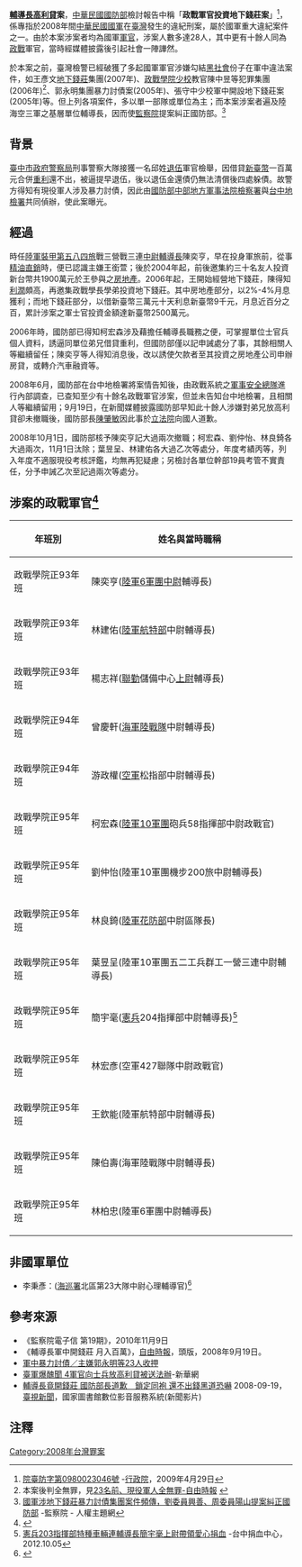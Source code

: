 '''[[輔導長|輔導長]][[高利貸|高利貸]]案'''，[[中華民國國防部|中華民國國防部]]檢討報告中稱「'''政戰軍官投資地下錢莊案'''」<ref>[http://www.cy.gov.tw/AP_Home/Upload/eDoc_t02_document/194/98%E5%9C%8B%E6%AD%A33(%E7%B5%90%E6%A1%88).docx 院臺防字第0980023046號] {{Wayback|url=http://www.cy.gov.tw/AP_Home/Upload/eDoc_t02_document/194/98%E5%9C%8B%E6%AD%A33(%E7%B5%90%E6%A1%88).docx |date=20160304204732 }}-[[行政院|行政院]]，2009年4月29日</ref>，係專指於2008年間[[中華民國國軍|中華民國國軍]]在[[臺灣|臺灣]]發生的違紀刑案，屬於國軍重大違紀案件之一。由於本案涉案者均為國軍[[軍官|軍官]]，涉案人數多達28人，其中更有十餘人同為[[中華民國政戰|政戰]]軍官，當時經媒體披露後引起社會一陣譁然。

於本案之前，臺灣檢警已經破獲了多起國軍軍官涉嫌勾結[[黑社會|黑社會]]份子在軍中違法案件，如王彥文[[地下錢莊|地下錢莊]]集團(2007年)、[[政戰學院|政戰學院]][[少校|少校]]教官陳中昱等犯罪集團(2006年)<ref>本案後判全無罪，見[http://www.libertytimes.com.tw/2010/new/may/27/today-so18.htm 23名前、現役軍人全無罪-自由時報] {{Wayback|url=http://www.libertytimes.com.tw/2010/new/may/27/today-so18.htm |date=20130926203526 }}</ref>、郭永明集團暴力討債案(2005年)、張守中少校軍中開設地下錢莊案(2005年)等。但上列各項案件，多以單一部隊或單位為主；而本案涉案者遍及陸海空三軍之基層單位輔導長，因而使[[監察院|監察院]]提案糾正國防部。<ref>[http://humanrights.cy.gov.tw/sp.asp?xdUrl=./di/message/message_1.pda.asp&msg_id=2496 國軍涉地下錢莊暴力討債集團案件頻傳，劉委員興善、周委員陽山提案糾正國防部] {{Wayback|url=http://humanrights.cy.gov.tw/sp.asp?xdUrl=.%2Fdi%2Fmessage%2Fmessage_1.pda.asp&msg_id=2496 |date=20190613222702 }}-監察院 - 人權主題網</ref>

==背景==
[[臺中市政府警察局|臺中市政府警察局]]刑事警察大隊接獲一名邱姓[[退伍|退伍]]軍官檢舉，因借貸[[新臺幣|新臺幣]]一百萬元合併[[重利|重利]]還不出，被逼提早退伍，後以退伍金還債仍無法清償後四處躲債。故警方得知有現役軍人涉及暴力討債，因此由[[國防部中部地方軍事法院檢察署|國防部中部地方軍事法院檢察署]]與[[台中地檢署|台中地檢署]]共同偵辦，使此案曝光。

==經過==
時任[[陸軍裝甲第五八四旅|陸軍裝甲第五八四旅]]戰三營戰三連[[中尉|中尉]][[輔導長|輔導長]]陳奕亨，早在投身軍旅前，從事[[精油|精油]][[直銷|直銷]]時，便已認識主嫌王銜萱；後於2004年起，前後邀集約三十名友人投資新台幣共1900萬元於王參與之[[房地產|房地產]]。2006年起，王開始經營地下錢莊，陳得知[[利潤|利潤]]頗高，再邀集政戰學長學弟投資地下錢莊。其中房地產部分，以2%-4%月息獲利；而地下錢莊部分，以借新臺幣三萬元十天利息新臺幣9千元，月息近百分之百，累計涉案之軍士官投資金額達新臺幣2500萬元。

2006年時，國防部已得知柯宏森涉及藉擔任輔導長職務之便，可掌握單位士官兵個人資料，誘逼同單位弟兄借貸重利，但國防部僅以記申誡處分了事，其餘相關人等繼續留任；陳奕亨等人得知消息後，改以誘使欠款者至其投資之房地產公司申辦房貸，或轉介汽車融資等。

2008年6月，國防部在台中地檢署將案情告知後，由政戰系統之[[國防部軍事安全總隊|軍事安全總隊]]進行內部調查，已查知至少有十餘名政戰軍官涉案，但並未告知台中地檢署，且相關人等繼續留用；9月19日，在新聞媒體披露國防部早知此十餘人涉嫌對弟兄放高利貸卻未撤職後，國防部長[[陳肇敏|陳肇敏]]因此事於[[立法院|立法院]]向國人道歉。

2008年10月1日，國防部核予陳奕亨記大過兩次撤職；柯宏森、劉仲怡、林良錡各大過兩次，11月1日汰除；葉昱呈、林建佑各大過乙次等處分，年度考績丙等，列入年度不適服現役考核評鑑，均無再犯疑慮；另檢討各單位幹部19員考管不實責任，分予申誡乙次至記過兩次等處分。

==涉案的政戰軍官<ref>{{Cite web |url=http://www.cy.gov.tw/ap_home/upload/files/epaper/201011/html/201011.htm |title=國軍三案 柏台提糾正 重振軍紀 |access-date=2013-09-23 |archive-date=2019-06-13 |archive-url=https://web.archive.org/web/20190613002628/https://www.cy.gov.tw/ap_home/upload/files/epaper/201011/html/201011.htm |dead-url=no }}</ref>==
{| class="wikitable"
|-
! 年班別!! 姓名與當時職稱
|-
| 政戰學院正93年班 || 陳奕亨([[陸軍六軍團|陸軍6軍團]][[中尉|中尉]]輔導長)
|-
| 政戰學院正93年班 || 林建佑([[陸軍航空特戰指揮部|陸軍航特部]]中尉輔導長)
|-
|政戰學院正93年班 || 楊志祥([[聯勤|聯勤]]儲備中心[[上尉|上尉]]輔導長)
|-
| 政戰學院正94年班 || 曾慶軒([[中華民國海軍陸戰隊|海軍陸戰隊]]中尉輔導長)
|-
| 政戰學院正94年班 || 游政權([[中華民國空軍|空軍]]松指部中尉輔導長)
|-
| 政戰學院正95年班 || 柯宏森([[陸軍十軍團|陸軍10軍團]]砲兵58指揮部中尉政戰官)
|-
| 政戰學院正95年班 || 劉仲怡(陸軍10軍團機步200旅中尉輔導長)
|-
| 政戰學院正95年班 || 林良錡([[陸軍花東防衛指揮部|陸軍花防部]]中尉區隊長)
|-
| 政戰學院正95年班 || 葉昱呈(陸軍10軍團五二工兵群工一營三連中尉輔導長)
|-
| 政戰學院正95年班 || 簡宇毫([[中華民國憲兵|憲兵]]204指揮部中尉輔導長)<ref>[http://www.blood.org.tw/Internet/taichung/docDetail.aspx?uid=6624&pid=6408&docid=31352 憲兵203指揮部特種車輛連輔導長簡宇毫上尉帶領愛心捐血] {{Wayback|url=http://www.blood.org.tw/Internet/taichung/docDetail.aspx?uid=6624&pid=6408&docid=31352 |date=20190608202742 }}-台中捐血中心，2012.10.05</ref>
|-
| 政戰學院正95年班 || 林宏彥(空軍427聯隊中尉政戰官)
|-
| 政戰學院正95年班 || 王欽能(陸軍航特部中尉輔導長)
|-
| 政戰學院正95年班 || 陳伯壽(海軍陸戰隊中尉輔導長)
|-
| 政戰學院正95年班 || 林柏忠(陸軍6軍團中尉輔導長)
|}

==非國軍單位==
*李秉彥：([[海巡署|海巡署]]北區第23大隊中尉心理輔導官)<ref>{{Cite web |url=http://www.cga.gov.tw/GipOpen/wSite/lp?ctNode=2190&mp=9996&nowPage=6&pagesize=300 |title=海巡英雄-2008.03.03 |access-date=2013-09-23 |archive-date=2016-03-04 |archive-url=https://web.archive.org/web/20160304225819/http://www.cga.gov.tw/GipOpen/wSite/lp?ctNode=2190&mp=9996&nowPage=6&pagesize=300 |dead-url=no }}</ref>

==參考來源==
*《監察院電子信 第19期》，2010年11月9日
*《輔導長軍中開錢莊 月入百萬》，[[自由時報|自由時報]]，頭版，2008年9月19日。
*[http://www.nownews.com/2005/02/01/138-1749318.htm 軍中暴力討債／主嫌郭永明等23人收押]
*[https://web.archive.org/web/20170305130910/http://news.xinhuanet.com/mil/2008-09/19/content_10079293.htm 臺軍爆醜聞 4軍官向士兵放高利貸被送法辦]-新華網
*[http://dava.ncl.edu.tw/MetadataInfo.aspx?funtype=0&id=595939&PlayType=1&BLID=526937 輔導長竟開錢莊 國防部長道歉　鎖定同袍 還不出錢黑道恐嚇] {{Wayback|url=http://dava.ncl.edu.tw/MetadataInfo.aspx?funtype=0&id=595939&PlayType=1&BLID=526937 |date=20190609045742 }}2008-09-19，[[臺視新聞|臺視新聞]]，國家圖書館數位影音服務系統(新聞影片)

==注釋==
{{reflist}}
{{中華民國國軍爭議事件}}
[[Category:2008年台灣罪案|Category:2008年台灣罪案]]